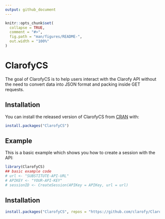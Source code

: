 ```yaml
---
output: github_document
---
```


<!-- README.md is generated from README.Rmd. Please edit that file -->

```r
knitr::opts_chunk$set(
  collapse = TRUE,
  comment = "#>",
  fig.path = "man/figures/README-",
  out.width = "100%"
)
```

# ClarofyCS

<!-- badges: start -->
<!-- badges: end -->

The goal of ClarofyCS is to help users interact with the Clarofy API without the
need to convert data into JSON format and packing inside GET requests.

## Installation

You can install the released version of ClarofyCS from [CRAN](https://CRAN.R-project.org) with:

``` r
install.packages("ClarofyCS")
```

## Example

This is a basic example which shows you how to create a session with the API:

```r
library(ClarofyCS)
## basic example code
# url <- "SUBSTITUTE-API-URL"
# APIKEY <- "YOUR-API-KEY"
# sessionID <- CreateSession(APIKey = APIKey, url = url)
```

## Installation

```r
install.packages("ClarofyCS", repos = "https://github.com/clarofy/ClarofyCS", type="source")

```

